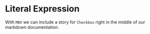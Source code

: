 
<Meta title="MDX/Literal Expression" of={ListExpression} />

# Literal Expression

With `MDX` we can include a story for `Checkbox` right in the middle of our
markdown documentation.

<Canvas>
  <Story of={ListExpression.Base} />
</Canvas>
